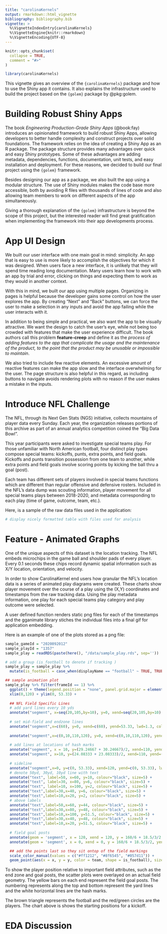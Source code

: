 ```yaml
---
title: "carolinaKernels"
output: rmarkdown::html_vignette
bibliography: bibliography.bib
vignette: >
  %\VignetteIndexEntry{carolinaKernels}
  %\VignetteEngine{knitr::rmarkdown}
  %\VignetteEncoding{UTF-8}
---
```


```r
knitr::opts_chunk$set(
  collapse = TRUE,
  comment = "#>"
)
```

```r
library(carolinaKernels)
```

This vignette gives an overview of the `{carolinaKernels}` package and how to use the Shiny app it contains. It also explains the infrastructure used to build the project based on the `{golem}` package by @pkg:golem.

# Building Robust Shiny Apps

The book *Engineering Production-Grade Shiny Apps* (@book:fay) introduces an opinionated framework to build robust Shiny Apps, allowing developers to better handle complexity and construct projects over solid foundations. The framework relies on the idea of creating a Shiny App as an R package. The package structure provides many advantages over quick and easy Shiny prototypes. Some of these advantages are adding metadata, dependencies, functions, documentation, unit tests, and easy installation and deployment. For these reasons, we decided to build our final project using the `{golem}` framework.

Besides designing our app as a package, we also built the app using a modular structure. The use of Shiny modules makes the code base more accessible, both by avoiding R files with thousands of lines of code and also allowing team members to work on different aspects of the app simultaneously.

Giving a thorough explanation of the `{golem}` infrastructure is beyond the scope of this project, but the interested reader will find great gratification when implementing the framework into their app developments process. 

# App UI Design

We built our user interface with one main goal in mind: simplicity. An app that is easy to use is more likely to accomplish the objectives for which it was designed. When users face a new interface, it is unlikely that they will spend time reading long documentation. Many users learn how to work with an app by trial and error, clicking on things and expecting them to work as they would in another context.

With this in mind, we built our app using multiple pages. Organizing in pages is helpful because the developer gains some control on how the user explores the app. By creating "Next" and "Back" buttons, we can force the user to make a selection in any inputs and avoid the app failing while the user interacts with it.

In addition to being simple and practical, we also want the app to be visually attractive. We want the design to catch the user's eye, while not being too crowded with features that make the user experience difficult. The book authors call this problem **feature-creep** and define it as the *process of adding features to the app that complicate the usage and the maintenance of the product, to the point that the product may be unusable or impossible to maintain*.

We also tried to include few reactive elements. An excessive amount of reactive features can make the app slow and the interface overwhelming for the user. The page structure is also helpful in this regard, as including buttons to navigate avoids rendering plots with no reason if the user makes a mistake in the inputs.

# Introduce NFL Challenge
The NFL, through its Next Gen Stats (NGS) initiative, collects mountains of player data every Sunday. Each year, the organization releases portions of this archive as part of an annual analytics competition coined the "Big Data Bowl".

This year participants were asked to investigate special teams play. For those unfamiliar with North American football, four distinct play types compose special teams: kickoffs, punts, extra points, and field goals. Kickoffs and punts transition possession from one team to another, while extra points and field goals involve scoring points by kicking the ball thru a goal (post).

Each team has different sets of players involved in special teams functions which are different than regular offensive and defensive rosters. Included in the NFL's data dump was scouting information, player movement for all special teams plays between 2018-2020, and metadata corresponding to each play (time of game, outcome, team, etc.).

Here, is a sample of the raw data files used in the application:

```r
# display nicely formatted table with files used for analysis

```


# Feature - Animated Graphs
One of the unique aspects of this dataset is the location tracking. The NFL embeds microchips in the game ball and shoulder pads of every player. Every 0.1 seconds these chips record dynamic spatial information such as X/Y location, orientation, and velocity.

In order to show CarolinaKernel end users how granular the NFL's location data is a series of animated play diagrams were created. These charts show player movement over the course of a play using the (X,Y) coordinates and timestamps from the raw tracking data. Using the play metadata information, one play for each special teams play category and play outcome were selected.

A user defined function renders static png files for each of the timestamps and the gganimate library stiches the individual files into a final gif for application embedding.

Here is an example of one of the plots stored as a png file:

```r
sample_gameId = "2020092012"
sample_playId = "1357"
sample_play = readRDS(paste(here(), "/data/sample_play.rds", sep=''))

# add a group (is_football to denote if tracking ) 
sample_play = sample_play %>% 
  mutate(is_football = case_when(displayName == "football" ~ TRUE, TRUE ~ FALSE))

## sample animation plot
sample_play %>% filter(frameId == 1) %>% 
  ggplot() + theme(legend.position = "none", panel.grid.major = element_blank(), panel.grid.minor = element_blank(), axis.text.x=element_blank(), axis.ticks.x=element_blank(), axis.text.y=element_blank(), axis.ticks.y=element_blank(), panel.background = element_rect(fill = "#c2efff")) +
  xlim(0,120) + ylim(0, 53.33) +
  
  ## NFL Field Specific Lines
  # add yard lines every 10 yds
  annotate("segment", x=seq(20,105,by=10), y=0, xend=seq(20,105,by=10), yend=53.33, col="black") +
  
  # set mid-field and endzone lines
  annotate("segment",x=c(60), y=0, xend=c(60), yend=53.33, lwd=1.3, col="white") +
  
  annotate("segment",x=c(0,10,110,120), y=0, xend=c(0,10,110,120), yend=53.33, lwd=1.1, col="black") +
  
  # add lines at locations of hash marks
  annotate("segment", x = 10, y=(29.24667 + 30.24667)/2, xend=110, yend=(29.24667 + 30.24667)/2, color="white", lwd=1.05) +
  annotate("segment", x=10, y=(24.08333 + 23.08333)/2, xend=110, yend=(24.08333 + 23.08333)/2, color="white", lwd=1.05) +
  
  # sideline
  annotate("segment",x=0, y=c(0, 53.33), xend=120, yend=c(0, 53.33), lwd=1.3, col="black") +
  # denote 50yd, 30yd, 10yd line with text
  annotate("text", label=50, x=60, y=10, colour="black", size=5) + 
  annotate("text", label=30, x=80, y=6, colour="black", size=5) + 
  annotate("text", label=10, x=100, y=2, colour="black", size=5) + 
  annotate("text",label=30,x=40, y=6, colour="black", size=5) + 
  annotate("text",label=10,x=20, y=2, colour="black", size=5) + 
  # above labels
  annotate("text",label=50,x=60, y=44, colour="black", size=5) + 
  annotate("text",label=30,x=80, y=48, colour="black", size=5) + 
  annotate("text",label=10,x=100, y=51.5, colour="black", size=5) + 
  annotate("text",label=30,x=40, y=48, colour="black", size=5) + 
  annotate("text",label=10,x=20, y=51.5, colour="black", size=5) + 
  
  # field goal posts
  annotate(geom = 'segment', x = 120, xend = 120, y = 160/6 + 18.5/3/2, yend = 160/6 - 18.5/3/2, color = "yellow", lwd = 1.3) +
  annotate(geom = 'segment', x = 0, xend = 0, y = 160/6 + 18.5/3/2, yend = 160/6 - 18.5/3/2, color = "yellow", lwd = 1.3) +

  ## add the points last so they sit ontop of the field markings
  scale_color_manual(values = c("#ff1212", "#8f6545", "#057d11")) +
  geom_point(aes(x = x, y = y, color = team, shape = is_football), size = 3)
```

To show the player position relative to important field attributes, such as the end zone and goal posts, the scatter plots were overlayed on an actual field geometry. The yellow bars on each end represent the field goal posts. The numbering represents along the top and bottom represent the yard lines and the white horizontal lines are the hash marks. 

The brown triangle represents the football and the red/green circles are the players. The chart above is shows the starting positions for a kickoff.


# EDA Discussion












